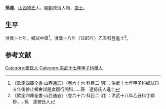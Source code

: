 {{Otheruses|other=名为孙达的其他人物|孙达}}

'''孫達'''，[[山西|山西]][[猗氏|猗氏]]人，[[明朝|明朝]]政治人物、[[进士|进士]]。

== 生平 ==
洪武十七年，鄉試中舉<ref>《欽定四庫全書·山西通志》（卷六十六·科目二·明）：洪武十七年甲子科鄉試自五年後停止鄉㑹試是嵗復行開科……孫　達猗氏人進士</ref>。[[洪武|洪武]]十八年（1385年）乙丑科登進士<ref>《欽定四庫全書·山西通志》（卷六十六·科目二·明）：洪武十八年乙丑科丁顯榜……孫　達猗氏人</ref>。

==参考文献==
{{reflist}}

{{洪武十八年乙丑科殿試金榜}}

{{Authority control}}

{{DEFAULTSORT:}}
[[Category:猗氏人|Category:猗氏人]]
[[Category:洪武十七年甲子科舉人|Category:洪武十七年甲子科舉人]]


{{明朝人物小作品}}